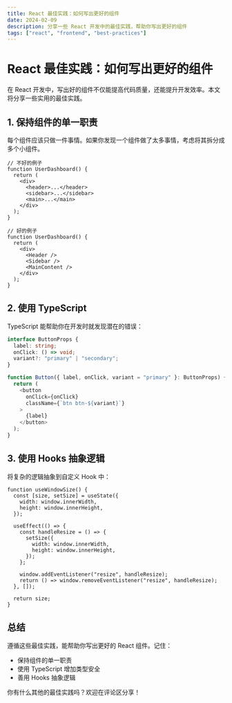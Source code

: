 ```yaml
---
title: React 最佳实践：如何写出更好的组件
date: 2024-02-09
description: 分享一些 React 开发中的最佳实践，帮助你写出更好的组件
tags: ["react", "frontend", "best-practices"]
---
```


# React 最佳实践：如何写出更好的组件

在 React 开发中，写出好的组件不仅能提高代码质量，还能提升开发效率。本文将分享一些实用的最佳实践。

## 1. 保持组件的单一职责

每个组件应该只做一件事情。如果你发现一个组件做了太多事情，考虑将其拆分成多个小组件。

```tsx
// 不好的例子
function UserDashboard() {
  return (
    <div>
      <header>...</header>
      <sidebar>...</sidebar>
      <main>...</main>
    </div>
  );
}

// 好的例子
function UserDashboard() {
  return (
    <div>
      <Header />
      <Sidebar />
      <MainContent />
    </div>
  );
}
```

## 2. 使用 TypeScript

TypeScript 能帮助你在开发时就发现潜在的错误：

```typescript
interface ButtonProps {
  label: string;
  onClick: () => void;
  variant?: "primary" | "secondary";
}

function Button({ label, onClick, variant = "primary" }: ButtonProps) {
  return (
    <button
      onClick={onClick}
      className={`btn btn-${variant}`}
    >
      {label}
    </button>
  );
}
```

## 3. 使用 Hooks 抽象逻辑

将复杂的逻辑抽象到自定义 Hook 中：

```tsx
function useWindowSize() {
  const [size, setSize] = useState({
    width: window.innerWidth,
    height: window.innerHeight,
  });

  useEffect(() => {
    const handleResize = () => {
      setSize({
        width: window.innerWidth,
        height: window.innerHeight,
      });
    };

    window.addEventListener("resize", handleResize);
    return () => window.removeEventListener("resize", handleResize);
  }, []);

  return size;
}
```

## 总结

遵循这些最佳实践，能帮助你写出更好的 React 组件。记住：

- 保持组件的单一职责
- 使用 TypeScript 增加类型安全
- 善用 Hooks 抽象逻辑

你有什么其他的最佳实践吗？欢迎在评论区分享！
